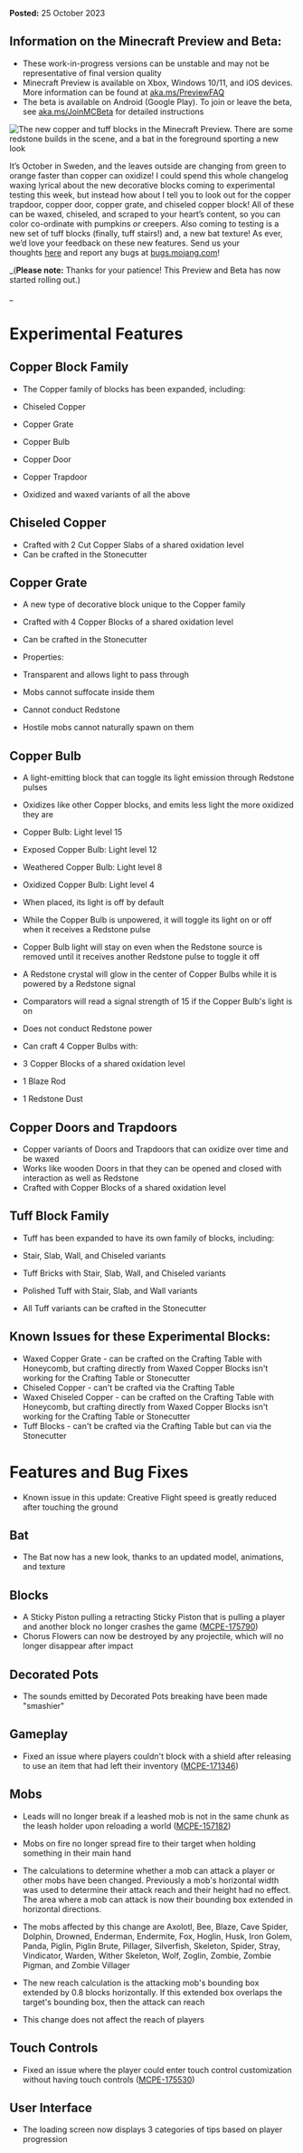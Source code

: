 **Posted:** 25 October 2023

## **Information on the Minecraft Preview and Beta:**

-   These work-in-progress versions can be unstable and may not be representative of final version quality
-   Minecraft Preview is available on Xbox, Windows 10/11, and iOS devices. More information can be found at [aka.ms/PreviewFAQ](https://aka.ms/PreviewFAQ)
-   The beta is available on Android (Google Play). To join or leave the beta, see [aka.ms/JoinMCBeta](https://aka.ms/JoinMCBeta) for detailed instructions

![The new copper and tuff blocks in the Minecraft Preview. There are some redstone builds in the scene, and a bat in the foreground sporting a new look](https://feedback.minecraft.net/hc/article_attachments/20699846496141)

It’s October in Sweden, and the leaves outside are changing from green to orange faster than copper can oxidize! I could spend this whole changelog waxing lyrical about the new decorative blocks coming to experimental testing this week, but instead how about I tell you to look out for the copper trapdoor, copper door, copper grate, and chiseled copper block! All of these can be waxed, chiseled, and scraped to your heart’s content, so you can color co-ordinate with pumpkins _or_ creepers. Also coming to testing is a new set of tuff blocks (finally, tuff stairs!) and, a new bat texture! As ever, we’d love your feedback on these new features. Send us your thoughts [here](https://aka.ms/Minecraft121Feedback) and report any bugs at [bugs.mojang.com](https://bugs.mojang.com/)!

_(**Please note:** Thanks for your patience! This Preview and Beta has now started rolling out.)  
  
_

# Experimental Features

## Copper Block Family

-   The Copper family of blocks has been expanded, including:

-   Chiseled Copper
-   Copper Grate
-   Copper Bulb
-   Copper Door
-   Copper Trapdoor
-   Oxidized and waxed variants of all the above

## Chiseled Copper

-   Crafted with 2 Cut Copper Slabs of a shared oxidation level
-   Can be crafted in the Stonecutter

## Copper Grate

-   A new type of decorative block unique to the Copper family
-   Crafted with 4 Copper Blocks of a shared oxidation level

-   Can be crafted in the Stonecutter

-   Properties:

-   Transparent and allows light to pass through
-   Mobs cannot suffocate inside them
-   Cannot conduct Redstone
-   Hostile mobs cannot naturally spawn on them

## Copper Bulb

-   A light-emitting block that can toggle its light emission through Redstone pulses
-   Oxidizes like other Copper blocks, and emits less light the more oxidized they are

-   Copper Bulb: Light level 15
-   Exposed Copper Bulb: Light level 12
-   Weathered Copper Bulb: Light level 8
-   Oxidized Copper Bulb: Light level 4

-   When placed, its light is off by default

-   While the Copper Bulb is unpowered, it will toggle its light on or off when it receives a Redstone pulse
-   Copper Bulb light will stay on even when the Redstone source is removed until it receives another Redstone pulse to toggle it off

-   A Redstone crystal will glow in the center of Copper Bulbs while it is powered by a Redstone signal
-   Comparators will read a signal strength of 15 if the Copper Bulb's light is on
-   Does not conduct Redstone power
-   Can craft 4 Copper Bulbs with:

-   3 Copper Blocks of a shared oxidation level
-   1 Blaze Rod
-   1 Redstone Dust

## Copper Doors and Trapdoors

-   Copper variants of Doors and Trapdoors that can oxidize over time and be waxed
-   Works like wooden Doors in that they can be opened and closed with interaction as well as Redstone
-   Crafted with Copper Blocks of a shared oxidation level

## Tuff Block Family

-   Tuff has been expanded to have its own family of blocks, including:

-   Stair, Slab, Wall, and Chiseled variants
-   Tuff Bricks with Stair, Slab, Wall, and Chiseled variants
-   Polished Tuff with Stair, Slab, and Wall variants

-   All Tuff variants can be crafted in the Stonecutter

## Known Issues for these Experimental Blocks:

-   Waxed Copper Grate - can be crafted on the Crafting Table with Honeycomb, but crafting directly from Waxed Copper Blocks isn't working for the Crafting Table or Stonecutter
-   Chiseled Copper - can't be crafted via the Crafting Table
-   Waxed Chiseled Copper - can be crafted on the Crafting Table with Honeycomb, but crafting directly from Waxed Copper Blocks isn't working for the Crafting Table or Stonecutter
-   Tuff Blocks - can't be crafted via the Crafting Table but can via the Stonecutter

# Features and Bug Fixes

-   Known issue in this update: Creative Flight speed is greatly reduced after touching the ground

## Bat

-   The Bat now has a new look, thanks to an updated model, animations, and texture

## Blocks

-   A Sticky Piston pulling a retracting Sticky Piston that is pulling a player and another block no longer crashes the game ([MCPE-175790](https://bugs.mojang.com/browse/MCPE-175790))
-   Chorus Flowers can now be destroyed by any projectile, which will no longer disappear after impact 

## Decorated Pots

-   The sounds emitted by Decorated Pots breaking have been made "smashier" 

## Gameplay

-   Fixed an issue where players couldn't block with a shield after releasing to use an item that had left their inventory ([MCPE-171346](https://bugs.mojang.com/browse/MCPE-171346)) 

## Mobs

-   Leads will no longer break if a leashed mob is not in the same chunk as the leash holder upon reloading a world ([MCPE-157182](https://bugs.mojang.com/browse/MCPE-157182))
-   Mobs on fire no longer spread fire to their target when holding something in their main hand 
-   The calculations to determine whether a mob can attack a player or other mobs have been changed. Previously a mob's horizontal width was used to determine their attack reach and their height had no effect. The area where a mob can attack is now their bounding box extended in horizontal directions. 

-   The mobs affected by this change are Axolotl, Bee, Blaze, Cave Spider, Dolphin, Drowned, Enderman, Endermite, Fox, Hoglin, Husk, Iron Golem, Panda, Piglin, Piglin Brute, Pillager, Silverfish, Skeleton, Spider, Stray, Vindicator, Warden, Wither Skeleton, Wolf, Zoglin, Zombie, Zombie Pigman, and Zombie Villager
-   The new reach calculation is the attacking mob's bounding box extended by 0.8 blocks horizontally. If this extended box overlaps the target's bounding box, then the attack can reach
-   This change does not affect the reach of players

## Touch Controls

-   Fixed an issue where the player could enter touch control customization without having touch controls ([MCPE-175530](https://bugs.mojang.com/browse/MCPE-175530)) 

## User Interface

-   The loading screen now displays 3 categories of tips based on player progression

